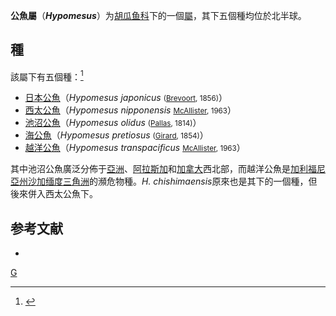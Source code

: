 {{Automatic taxobox
| taxon = Hypomesus
| fossil_range = {{fossilrange|28|0}}晚[[漸新世|漸新世]]至現在<ref>{{cite journal 
 |last=Sepkoski 
 |first=Jack 
 |authorlink= 
 |coauthors= 
 |title=A compendium of fossil marine animal genera 
 |journal=Bulletins of American Paleontology 
 |volume=364 
 |issue= 
 |pages=560 
 |publisher= 
 |location= 
 |year=2002 
 |url=http://strata.ummp.lsa.umich.edu/jack/showgenera.php?taxon=611&rank=class 
 |doi= 
 |id= 
 |accessdate=2007-12-25 
 |deadurl=yes 
 |archiveurl=https://web.archive.org/web/20110723131237/http://strata.ummp.lsa.umich.edu/jack/showgenera.php?taxon=611&rank=class 
 |archivedate=2011-07-23 
 }}</ref>
| image = Hypomesus transpacificus.jpg
| image_caption =越洋公鱼
| authority = [[Theodore_Nicholas_Gill|T. N. Gill]], 1862
| subdivision_ranks = [[種|種]]
| subdivision = 見文內
}}
'''公魚屬'''（'''''Hypomesus'''''）为[[胡瓜鱼科|胡瓜鱼科]]下的一個[[屬|屬]]，其下五個種均位於北半球。

== 種 ==

該屬下有五個種：<ref>{{FishBase genus | genus = Hypomesus| month = February | year = 2012}}</ref>

* [[日本公魚|日本公魚]]（''Hypomesus japonicus'' <small>([[James_Carson_Brevoort|Brevoort]], 1856)</small>）
* [[西太公魚|西太公魚]]（''Hypomesus nipponensis'' <small>[[Donald_Evan_McAllister|McAllister]], 1963</small>）
* [[池沼公魚|池沼公魚]]（''Hypomesus olidus'' <small>([[Peter_Simon_Pallas|Pallas]], 1814)</small>）
* [[海公魚|海公魚]]（''Hypomesus pretiosus'' <small>([[Charles_Frédéric_Girard|Girard]], 1854)</small>）
* [[越洋公魚|越洋公魚]]（''Hypomesus transpacificus'' <small>[[Donald_Evan_McAllister|McAllister]], 1963</small>）

其中池沼公魚廣泛分佈于[[亞洲|亞洲]]、[[阿拉斯加|阿拉斯加]]和[[加拿大|加拿大]]西北部，而越洋公魚是[[加利福尼亞州|加利福尼亞州]][[沙加缅度三角洲|沙加缅度三角洲]]的瀕危物種。''H. chishimaensis''原來也是其下的一個種，但後來併入西太公魚下。

{{cladogram|align=left|title=種系發生
| caption=公魚屬的種系發生圖<ref>http://www.highbeam.com/doc/1P3-1235784021.html {{Wayback|url=http://www.highbeam.com/doc/1P3-1235784021.html |date=20121102144406 }} Are Hypomesus chishimaensis and H. nipponensis (Osmeridae) Distinct Species?</ref><ref>Evolutionary and biogeographical patterns within the smelt genus Hypomesus in the North Pacific Ocean, Katriina L. Ilves and Eric B. Taylor, Journal of Biogeography, (2008) 35, 48–64</ref>
| clades={{clade
| 1={{clade
    |2={{clade
    |2= {{clade
           |1=''H. pretiosus''
           |2=''H. transpacificus''}}
    |1=''H. japonicus''}}
     |1={{clade
        |1=''H. olidus''
        |2=''H. nipponensis''}}
}}
}}
}}
{{clear}}

== 参考文献 ==
{{reflist}}

* {{ITIS |id=162029 |taxon=Hypomesus |accessdate=6 June 2006}}

{{reflist}}
{{Taxonbar|from=Q3502483}}

[[Category:公魚屬|G]]